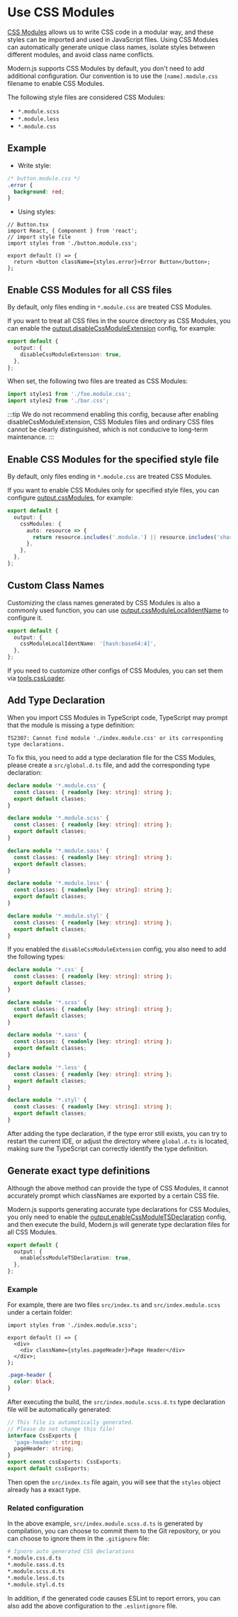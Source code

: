 # Use CSS Modules

[CSS Modules](https://github.com/css-modules/css-modules) allows us to write CSS code in a modular way, and these styles can be imported and used in JavaScript files. Using CSS Modules can automatically generate unique class names, isolate styles between different modules, and avoid class name conflicts.

Modern.js supports CSS Modules by default, you don't need to add additional configuration. Our convention is to use the `[name].module.css` filename to enable CSS Modules.

The following style files are considered CSS Modules:

- `*.module.scss`
- `*.module.less`
- `*.module.css`

## Example

- Write style:

```css
/* button.module.css */
.error {
  background: red;
}
```

- Using styles:

```tsx
// Button.tsx
import React, { Component } from 'react';
// import style file
import styles from './button.module.css';

export default () => {
  return <button className={styles.error}>Error Button</button>;
};
```

## Enable CSS Modules for all CSS files

By default, only files ending in `*.module.css` are treated CSS Modules.

If you want to treat all CSS files in the source directory as CSS Modules, you can enable the [output.disableCssModuleExtension](/configure/app/output/disable-css-module-extension) config, for example:

```ts
export default {
  output: {
    disableCssModuleExtension: true,
  },
};
```

When set, the following two files are treated as CSS Modules:

```ts
import styles1 from './foo.module.css';
import styles2 from './bar.css';
```

:::tip
We do not recommend enabling this config, because after enabling disableCssModuleExtension, CSS Modules files and ordinary CSS files cannot be clearly distinguished, which is not conducive to long-term maintenance.
:::

## Enable CSS Modules for the specified style file

By default, only files ending in `*.module.css` are treated CSS Modules.

If you want to enable CSS Modules only for specified style files, you can configure [output.cssModules](/configure/app/output/css-modules), for example:

```ts
export default {
  output: {
    cssModules: {
      auto: resource => {
        return resource.includes('.module.') || resource.includes('shared/');
      },
    },
  },
};
```

## Custom Class Names

Customizing the class names generated by CSS Modules is also a commonly used function, you can use [output.cssModuleLocalIdentName](/configure/app/output/css-modules.html#cssmodulesexportlocalsconvention) to configure it.

```ts
export default {
  output: {
    cssModuleLocalIdentName: '[hash:base64:4]',
  },
};
```

If you need to customize other configs of CSS Modules, you can set them via [tools.cssLoader](/configure/app/tools/css-loader).

## Add Type Declaration

When you import CSS Modules in TypeScript code, TypeScript may prompt that the module is missing a type definition:

```
TS2307: Cannot find module './index.module.css' or its corresponding type declarations.
```

To fix this, you need to add a type declaration file for the CSS Modules, please create a `src/global.d.ts` file, and add the corresponding type declaration:

```ts title="src/global.d.ts"
declare module '*.module.css' {
  const classes: { readonly [key: string]: string };
  export default classes;
}

declare module '*.module.scss' {
  const classes: { readonly [key: string]: string };
  export default classes;
}

declare module '*.module.sass' {
  const classes: { readonly [key: string]: string };
  export default classes;
}

declare module '*.module.less' {
  const classes: { readonly [key: string]: string };
  export default classes;
}

declare module '*.module.styl' {
  const classes: { readonly [key: string]: string };
  export default classes;
}
```

If you enabled the `disableCssModuleExtension` config, you also need to add the following types:

```ts title="src/global.d.ts"
declare module '*.css' {
  const classes: { readonly [key: string]: string };
  export default classes;
}

declare module '*.scss' {
  const classes: { readonly [key: string]: string };
  export default classes;
}

declare module '*.sass' {
  const classes: { readonly [key: string]: string };
  export default classes;
}

declare module '*.less' {
  const classes: { readonly [key: string]: string };
  export default classes;
}

declare module '*.styl' {
  const classes: { readonly [key: string]: string };
  export default classes;
}
```

After adding the type declaration, if the type error still exists, you can try to restart the current IDE, or adjust the directory where `global.d.ts` is located, making sure the TypeScript can correctly identify the type definition.

## Generate exact type definitions

Although the above method can provide the type of CSS Modules, it cannot accurately prompt which classNames are exported by a certain CSS file.

Modern.js supports generating accurate type declarations for CSS Modules, you only need to enable the [output.enableCssModuleTSDeclaration](/configure/app/output/enable-css-module-tsdeclaration) config, and then execute the build, Modern.js will generate type declaration files for all CSS Modules.

```ts
export default {
  output: {
    enableCssModuleTSDeclaration: true,
  },
};
```

### Example

For example, there are two files `src/index.ts` and `src/index.module.scss` under a certain folder:

```tsx title="src/index.ts"
import styles from './index.module.scss';

export default () => {
  <div>
    <div className={styles.pageHeader}>Page Header</div>
  </div>;
};
```

```scss title="src/index.module.scss"
.page-header {
  color: black;
}
```

After executing the build, the `src/index.module.scss.d.ts` type declaration file will be automatically generated:

```ts title="src/index.module.scss.d.ts"
// This file is automatically generated.
// Please do not change this file!
interface CssExports {
  'page-header': string;
  pageHeader: string;
}
export const cssExports: CssExports;
export default cssExports;
```

Then open the `src/index.ts` file again, you will see that the `styles` object already has a exact type.

### Related configuration

In the above example, `src/index.module.scss.d.ts` is generated by compilation, you can choose to commit them to the Git repository, or you can choose to ignore them in the `.gitignore` file:

```bash
# Ignore auto generated CSS declarations
*.module.css.d.ts
*.module.sass.d.ts
*.module.scss.d.ts
*.module.less.d.ts
*.module.styl.d.ts
```

In addition, if the generated code causes ESLint to report errors, you can also add the above configuration to the `.eslintignore` file.
